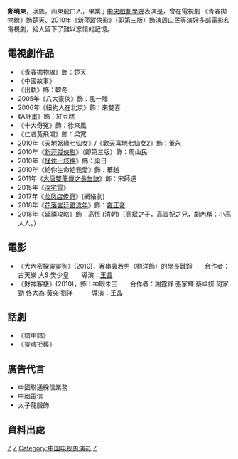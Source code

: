 {{Unreferenced|time=2014-08-07T05:59:48+00:00}}
{{NOT|陳曉東}}
'''鄭曉東'''{{BD|1983年|6月30日}}，漢族，山東龍口人，畢業于[[中央戲劇學院|中央戲劇學院]]表演是，曾在電視劇 《青春拋物線》飾楚天、2010年《新萍蹤俠影》（即第三版）飾演周山民等演好多部電影和電視劇，給人留下了難以忘懷的記憶。

== 電視劇作品 ==
*《青春拋物線》飾：楚天
*《中國故事》
*《出軌》飾：韓冬
*2005年《八大豪俠》飾：風一陣
*2006年《紐約人在北京》飾：來雙喜
*《A計畫》飾：紅豆糕
*《十大奇冤》飾：徐來風
*《仁者黃飛鴻》飾：梁寬
*2010年《[[天地姻緣七仙女|天地姻緣七仙女]]》/《歡天喜地七仙女2》飾：董永
*2010年《[[新萍蹤俠影|新萍蹤俠影]]》（即第三版）飾：周山民
*2010年《[[怪俠一枝梅|怪俠一枝梅]]》飾：梁日
*2010年《給你生命給我愛》飾：華越
*2011年《[[大唐雙龍傳之長生訣|大唐雙龍傳之長生訣]]》飾：宋師道
*2015年《[[深宅雪|深宅雪]]》
*2017年《[[龙凤店传奇|龙凤店传奇]]》(網絡劇)
*2018年《[[花落宮廷錯流年|花落宮廷錯流年]]》飾：[[雍正帝|雍正帝]]
*2018年《[[延禧攻略|延禧攻略]]》飾：[[高恆|高恆 (清朝)]]（高斌之子，高貴妃之兄，劇內稱：小高大人。）

== 電影 ==
*《大內密探靈靈狗》(2010)，客串袁若男（劉洋飾）的學長鐵錚　　合作者：古天樂 大S 樊少皇　　導演：[[王晶_(導演)|王晶]]
*《財神客棧》(2010)，飾：神眼朱三　　合作者：謝霆鋒 張家輝 蔡卓妍 何家勁 佟大為 黃奕 劉洋　　　導演：王晶

== 話劇 ==
*《錯中錯》
*《靈魂拒葬》

== 廣告代言 ==
*中國聯通綵信業務
*中國電信
*太子龍服飾

== 資料出處 ==


[[Category:龙口人|Z]]
[[Category:中国电影男演员|Z]]
[[Category:中国电视男演员|Category:中国电视男演员]]
[[Category:中央戲劇學院校友|Z]]